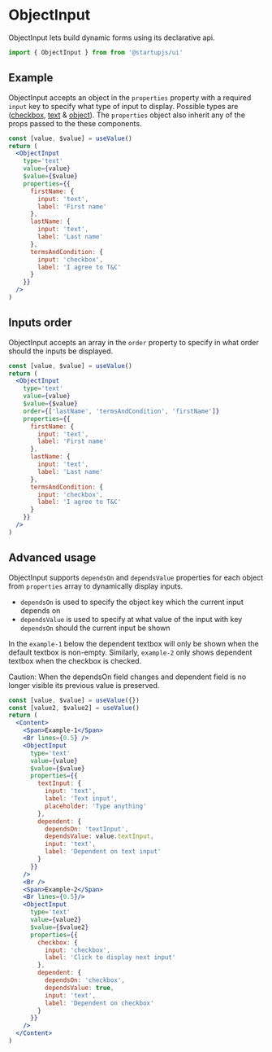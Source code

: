 
# ObjectInput

ObjectInput lets build dynamic forms using its declarative api.

```jsx
import { ObjectInput } from from '@startupjs/ui'
```

## Example

ObjectInput accepts an object in the `properties` property with a required `input` key to specify what type of input to display. Possible types are ([сheckbox](/docs/en/components/Checkbox), [text](/docs/en/components/TextInput) & [object](/docs/en/components/ObjectInput)). The `properties` object also inherit any of the props passed to the these components.

```jsx example
const [value, $value] = useValue()
return (
  <ObjectInput
    type='text'
    value={value}
    $value={$value}
    properties={{
      firstName: {
        input: 'text',
        label: 'First name'
      },
      lastName: {
        input: 'text',
        label: 'Last name'
      },
      termsAndCondition: {
        input: 'checkbox',
        label: 'I agree to T&C'
      }
    }}
  />
)
```

## Inputs order

ObjectInput accepts an array in the `order` property to specify in what order should the inputs be displayed.

```jsx example
const [value, $value] = useValue()
return (
  <ObjectInput
    type='text'
    value={value}
    $value={$value}
    order={['lastName', 'termsAndCondition', 'firstName']}
    properties={{
      firstName: {
        input: 'text',
        label: 'First name'
      },
      lastName: {
        input: 'text',
        label: 'Last name'
      },
      termsAndCondition: {
        input: 'checkbox',
        label: 'I agree to T&C'
      }
    }}
  />
)
```

## Advanced usage

ObjectInput supports `dependsOn` and `dependsValue` properties for each object from `properties` array to dynamically display inputs.

- `dependsOn` is used to specify the object key which the current input depends on
- `dependsValue` is used to specify at what value of the input with key `dependsOn` should the current input be shown

In the `example-1` below the dependent textbox will only be shown when the default textbox is non-empty. Similarly, `example-2` only shows dependent textbox when the checkbox is checked.

Caution: When the dependsOn field changes and dependent field is no longer visible its previous value is preserved.

```jsx example
const [value, $value] = useValue({})
const [value2, $value2] = useValue()
return (
  <Content>
    <Span>Example-1</Span>
    <Br lines={0.5} />
    <ObjectInput
      type='text'
      value={value}
      $value={$value}
      properties={{
        textInput: {
          input: 'text',
          label: 'Text input',
          placeholder: 'Type anything'
        },
        dependent: {
          dependsOn: 'textInput',
          dependsValue: value.textInput,
          input: 'text',
          label: 'Dependent on text input'
        }
      }}
    />
    <Br />
    <Span>Example-2</Span>
    <Br lines={0.5}/>
    <ObjectInput
      type='text'
      value={value2}
      $value={$value2}
      properties={{
        checkbox: {
          input: 'checkbox',
          label: 'Click to display next input'
        },
        dependent: {
          dependsOn: 'checkbox',
          dependsValue: true,
          input: 'text',
          label: 'Dependent on checkbox'
        }
      }}
    />
  </Content>
)
```
